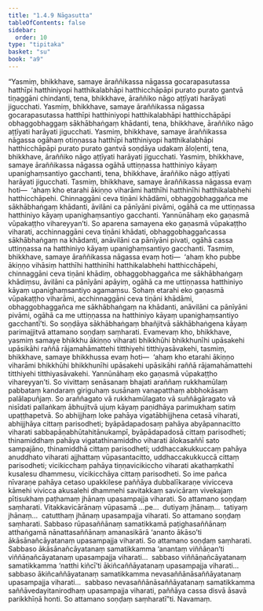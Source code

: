 ```yaml
---
title: "1.4.9 Nāgasutta"
tableOfContents: false
sidebar:
  order: 10
type: "tipitaka"
basket: "su"
book: "a9"
---
```



<DynamicBreadcrumb />

<Division number="40" book="a9">

<Paragraph number="330" book="a9">
“Yasmiṃ, bhikkhave, samaye āraññikassa nāgassa gocarapasutassa hatthīpi hatthiniyopi hatthikalabhāpi hatthicchāpāpi purato purato gantvā tiṇaggāni chindanti, tena, bhikkhave, āraññiko nāgo aṭṭīyati harāyati jigucchati. Yasmiṃ, bhikkhave, samaye āraññikassa nāgassa gocarapasutassa hatthīpi hatthiniyopi hatthikalabhāpi hatthicchāpāpi obhaggobhaggaṃ sākhābhaṅgaṃ khādanti, tena, bhikkhave, āraññiko nāgo aṭṭīyati harāyati jigucchati. Yasmiṃ, bhikkhave, samaye āraññikassa nāgassa ogāhaṃ otiṇṇassa hatthīpi hatthiniyopi hatthikalabhāpi hatthicchāpāpi purato purato gantvā soṇḍāya udakaṃ āloḷenti, tena, bhikkhave, āraññiko nāgo aṭṭīyati harāyati jigucchati. Yasmiṃ, bhikkhave, samaye āraññikassa nāgassa ogāhā uttiṇṇassa hatthiniyo kāyaṃ upanighaṃsantiyo gacchanti, tena, bhikkhave, āraññiko nāgo aṭṭīyati harāyati jigucchati.
</Paragraph>

<Paragraph number="331" book="a9">
Tasmiṃ, bhikkhave, samaye āraññikassa nāgassa evaṃ hoti—  ‘ahaṃ kho etarahi ākiṇṇo viharāmi hatthīhi hatthinīhi hatthikalabhehi hatthicchāpehi. Chinnaggāni ceva tiṇāni khādāmi, obhaggobhaggañca me sākhābhaṅgaṃ khādanti, āvilāni ca pānīyāni pivāmi, ogāhā ca me uttiṇṇassa hatthiniyo kāyaṃ upanighaṃsantiyo gacchanti. Yannūnāhaṃ eko gaṇasmā vūpakaṭṭho vihareyyan’ti. So aparena samayena eko gaṇasmā vūpakaṭṭho viharati, acchinnaggāni ceva tiṇāni khādati, obhaggobhaggañcassa sākhābhaṅgaṃ na khādanti, anāvilāni ca pānīyāni pivati, ogāhā cassa uttiṇṇassa na hatthiniyo kāyaṃ upanighaṃsantiyo gacchanti.
</Paragraph>

<Paragraph number="332" book="a9">
Tasmiṃ, bhikkhave, samaye āraññikassa nāgassa evaṃ hoti—  ‘ahaṃ kho pubbe ākiṇṇo vihāsiṃ hatthīhi hatthinīhi hatthikalabhehi hatthicchāpehi, chinnaggāni ceva tiṇāni khādiṃ, obhaggobhaggañca me sākhābhaṅgaṃ khādiṃsu, āvilāni ca pānīyāni apāyiṃ, ogāhā ca me uttiṇṇassa hatthiniyo kāyaṃ upanighaṃsantiyo agamaṃsu. Sohaṃ etarahi eko gaṇasmā vūpakaṭṭho viharāmi, acchinnaggāni ceva tiṇāni khādāmi, obhaggobhaggañca me sākhābhaṅgaṃ na khādanti, anāvilāni ca pānīyāni pivāmi, ogāhā ca me uttiṇṇassa na hatthiniyo kāyaṃ upanighaṃsantiyo gacchantī’ti. So soṇḍāya sākhābhaṅgaṃ bhañjitvā sākhābhaṅgena kāyaṃ parimajjitvā attamano soṇḍaṃ saṃharati.
</Paragraph>

<Paragraph number="333" book="a9">
Evamevaṃ kho, bhikkhave, yasmiṃ samaye bhikkhu ākiṇṇo viharati bhikkhūhi bhikkhunīhi upāsakehi upāsikāhi raññā rājamahāmattehi titthiyehi titthiyasāvakehi, tasmiṃ, bhikkhave, samaye bhikkhussa evaṃ hoti—  ‘ahaṃ kho etarahi ākiṇṇo viharāmi bhikkhūhi bhikkhunīhi upāsakehi upāsikāhi raññā rājamahāmattehi titthiyehi titthiyasāvakehi. Yannūnāhaṃ eko gaṇasmā vūpakaṭṭho vihareyyan’ti. So vivittaṃ senāsanaṃ bhajati araññaṃ rukkhamūlaṃ pabbataṃ kandaraṃ giriguhaṃ susānaṃ vanapatthaṃ abbhokāsaṃ palālapuñjaṃ. So araññagato vā rukkhamūlagato vā suññāgāragato vā nisīdati pallaṅkaṃ ābhujitvā ujuṃ kāyaṃ paṇidhāya parimukhaṃ satiṃ upaṭṭhapetvā.
</Paragraph>

<Paragraph number="334" book="a9">
So abhijjhaṃ loke pahāya vigatābhijjhena cetasā viharati, abhijjhāya cittaṃ parisodheti; byāpādapadosaṃ pahāya abyāpannacitto viharati sabbapāṇabhūtahitānukampī, byāpādapadosā cittaṃ parisodheti; thinamiddhaṃ pahāya vigatathinamiddho viharati ālokasaññī sato sampajāno, thinamiddhā cittaṃ parisodheti; uddhaccakukkuccaṃ pahāya anuddhato viharati ajjhattaṃ vūpasantacitto, uddhaccakukkuccā cittaṃ parisodheti; vicikicchaṃ pahāya tiṇṇavicikiccho viharati akathaṃkathī kusalesu dhammesu, vicikicchāya cittaṃ parisodheti. So ime pañca nīvaraṇe pahāya cetaso upakkilese paññāya dubbalīkaraṇe vivicceva kāmehi vivicca akusalehi dhammehi savitakkaṃ savicāraṃ vivekajaṃ pītisukhaṃ paṭhamaṃ jhānaṃ upasampajja viharati. So attamano soṇḍaṃ saṃharati. Vitakkavicārānaṃ vūpasamā …pe…  dutiyaṃ jhānaṃ…  tatiyaṃ jhānaṃ…  catutthaṃ jhānaṃ upasampajja viharati. So attamano soṇḍaṃ saṃharati.
</Paragraph>

<Paragraph number="335" book="a9">
Sabbaso rūpasaññānaṃ samatikkamā paṭighasaññānaṃ atthaṅgamā nānattasaññānaṃ amanasikārā ‘ananto ākāso’ti ākāsānañcāyatanaṃ upasampajja viharati. So attamano soṇḍaṃ saṃharati. Sabbaso ākāsānañcāyatanaṃ samatikkamma ‘anantaṃ viññāṇan’ti viññāṇañcāyatanaṃ upasampajja viharati…  sabbaso viññāṇañcāyatanaṃ samatikkamma ‘natthi kiñcī’ti ākiñcaññāyatanaṃ upasampajja viharati…  sabbaso ākiñcaññāyatanaṃ samatikkamma nevasaññānāsaññāyatanaṃ upasampajja viharati…  sabbaso nevasaññānāsaññāyatanaṃ samatikkamma saññāvedayitanirodhaṃ upasampajja viharati, paññāya cassa disvā āsavā parikkhīṇā honti. So attamano soṇḍaṃ saṃharatī”ti.

</Paragraph>
</Division>

<Paragraph number="336" type="center" book="a9">
Navamaṃ.
</Paragraph>